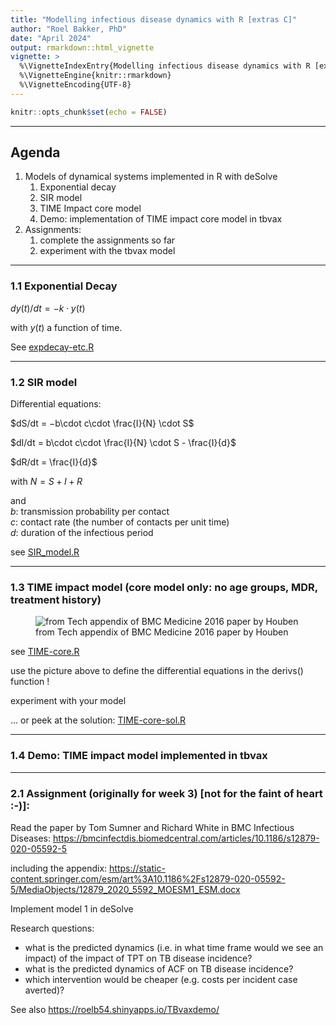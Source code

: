 ```yaml
---
title: "Modelling infectious disease dynamics with R [extras C]"
author: "Roel Bakker, PhD"
date: "April 2024"
output: rmarkdown::html_vignette
vignette: >
  %\VignetteIndexEntry{Modelling infectious disease dynamics with R [extras C]}
  %\VignetteEngine{knitr::rmarkdown}
  %\VignetteEncoding{UTF-8}
---
```


```r
knitr::opts_chunk$set(echo = FALSE)
```

------------------------------------------------------------------------

## Agenda

1.  Models of dynamical systems implemented in R with deSolve
    1.  Exponential decay
    2.  SIR model
    3.  TIME Impact core model
    4.  Demo: implementation of TIME impact core model in tbvax
2.  Assignments:
    1.  complete the assignments so far
    2.  experiment with the tbvax model

------------------------------------------------------------------------

### 1.1 Exponential Decay

$dy(t)/dt = -k \cdot y(t)$

with $y(t)$ a function of time.

See [expdecay-etc.R](./expdecay-etc.R)

------------------------------------------------------------------------

### 1.2 SIR model

Differential equations:

$dS/dt = −b\cdot c\cdot \frac{I}{N} \cdot S$

$dI/dt = b\cdot c\cdot \frac{I}{N} \cdot S - \frac{I}{d}$

$dR/dt = \frac{I}{d}$

with $N=S+I+R$

and\
$b$: transmission probability per contact\
$c$: contact rate (the number of contacts per unit time)\
$d$: duration of the infectious period

see [SIR_model.R](./SIR_model.R)

------------------------------------------------------------------------

### 1.3 TIME impact model (core model only: no age groups, MDR, treatment history)

![from Tech appendix of BMC Medicine 2016 paper by Houben](SLIN-core.png)

see [TIME-core.R](./TIME-core.R)

use the picture above to define the differential equations in the derivs() function !

experiment with your model

... or peek at the solution: [TIME-core-sol.R](./TIME-core-sol.R)

------------------------------------------------------------------------

### 1.4 Demo: TIME impact model implemented in tbvax

------------------------------------------------------------------------

### 2.1 Assignment (originally for week 3) [not for the faint of heart :-)]:

Read the paper by Tom Sumner and Richard White in BMC Infectious Diseases: <https://bmcinfectdis.biomedcentral.com/articles/10.1186/s12879-020-05592-5>

including the appendix: <https://static-content.springer.com/esm/art%3A10.1186%2Fs12879-020-05592-5/MediaObjects/12879_2020_5592_MOESM1_ESM.docx>

Implement model 1 in deSolve

Research questions:

-   what is the predicted dynamics (i.e. in what time frame would we see an impact) of the impact of TPT on TB disease incidence?\
-   what is the predicted dynamics of ACF on TB disease incidence?\
-   which intervention would be cheaper (e.g. costs per incident case averted)?

See also <https://roelb54.shinyapps.io/TBvaxdemo/>
